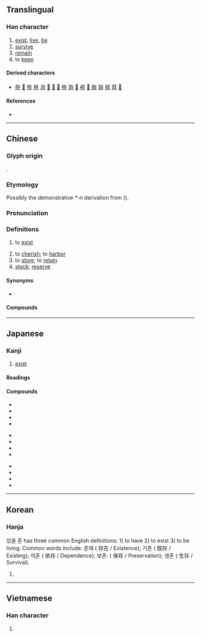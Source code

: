 {{character info}}
==Translingual==
{{stroke order|strokes=6}}

===Han character===
{{Han char|rn=39|rad=子|as=03|sn=6|four=40247|canj=KLND|ids=⿸𠂇⿰丨子}}

# [[exist]], [[live]], [[be]]
# [[survive]]
# [[remain]]
# to [[keep]]

====Derived characters====
* [[侟]] [[𠱜]] [[𢙨]] [[拵]] [[洊]] [[𤞐]] [[𨒸]] [[𣆱]] [[栫]] [[珔]] [[𦛊]] [[袸]] [[𧋃]] [[臶]] [[銌]] [[𨚲]] [[荐]] [[𤶐]]

====References====
* {{Han ref|kx=0278.020|dkj=06943|dj=0545.080|hdz=21009.070|uh=5B58|ud=23384|bh=A673|bd=42611}}

----

==Chinese==
{{zh-forms}}

===Glyph origin===
{{Han etym}}
{{Han compound|才|子|c1=p|c2=s|ls=psc}}.

===Etymology===
Possibly the demonstrative ''*-n'' derivation from {{och-l|在|id=1}} ({{zh-ref|Schuessler, 2007}}).

===Pronunciation===
{{zh-pron
|m=cún
|ma=Zh-cún.ogg
|c=cyun4
|h=pfs=chhùn/sùn
|mn=chûn
|mn-t=cung5
|w=3zen
|mc=y
|oc=y
|cat=
}}

===Definitions===
{{zh-hanzi}}

# {{lb|zh|literary}} to [[exist]]
# to [[cherish]]; to [[harbor]]
# to [[store]]; to [[retain]]
# [[stock]]; [[reserve]]

====Synonyms====
* {{s|to exist}}
{{zh-syn-saurus|存在}}

====Compounds====
{{zh-der|一息尚存|一滴無存|下存|不存|不存不濟|不存大體|不存濟|並存|並存不悖|主敬存誠|久有存心|亡人自存|人存政舉|依存|保存|倖存|傳真存轉|儲存|儲存單位|儲蓄存款|共存|典範長存|分隸偶存|勢不兩存|去偽存真|去蕪存菁|名存實亡|和平共存|圖存|在此存照|外匯存底|外幣存款|存亡|存亡未卜|存亡絕續|存亡繼絕|存候|存勞|存包處|存問|存單|存在|存在主義|存坐|存執|存存|存孤|存宿|存底|存廢|存心|存恤|存慰|存戶|存摺|存撫|存放|存查|存根|存案|存檔|存欄|存款|存沒|存活|存活率|存濟|存照|存留|存疑|存省|存眷|存神|存視|存稿|存續|存而不論|存記|存證信函|存貨|存身|存量|存錄|存錢|存食|存養|安存|定存|定期存款|寄存|封存|屍骨無存|巋然獨存|庫存|心存不軌|心存魏闕|思存|惠存|意存筆先|推亡固存|提存|撫存|救亡圖存|李存勗|死生存亡|殘存|殷文存|永存|永存不朽|求同存異|治亂存亡|活存|活期存款|浩氣長存|溫存|滾存|無存濟|片瓦無存|片甲不存|片甲無存|猶存|現存|生存|生存空間|生存競爭|生死存亡|留存|百不存一|百無一存|盤存|目擊道存|碩果僅存|票據存款|禮存寧儉|積存|立此存照|結存|綜合存款|繼絕存亡|聚落保存|興廢存亡|舍生存義|苟存|若存若亡|蕩然無存|貯存|軟語溫存|進退存亡|過化存神|適者生存|長存|閑邪存誠|難存濟|零存整付|零庫存|霽範永存|養性存身|餘存|餘悸猶存|黃金存摺|默存|齒亡舌存|齒弊舌存|存古}}

{{zh-cat|Elementary}}

----

==Japanese==

===Kanji===
{{ja-kanji|grade=6|rs=子03}}

# [[exist]]

====Readings====
{{ja-readings
|goon=ぞん
|kanon=そん
|kun=あ-る, たも-つ, と-う, ながら-える
}}

====Compounds====
{{top3}}
* {{ja-r|保存|ほぞん|[[preservation]]}}
* {{ja-r|存続|そんぞく|[[duration]]}}
* {{ja-r|依存|いぞん|[[depend]]}}
* {{ja-r|依存症|いぞんしょう|[[addiction]]}}
{{mid3}}
* {{ja-r|現存|げんぞん|[[existence]]}}
* {{ja-r|共存|きょうぞん|[[coexistence]]}}
* {{ja-r|生存|せいぞん|[[living]], [[life]]}}
* {{ja-r|生存権|せいぞんけん|[[right]] to [[life]]}}
{{mid3}}
* {{ja-r|残存|ざんぞん|[[survival]]}}
* {{ja-r|存立|そんりつ|[[existence]]}}
* {{ja-r|存否|そんぴ|[[existence]] or [[nonexistence]]}}
* {{ja-r|存心|ぞんしん|[[inner]] [[thoughts]]}}
{{bottom}}

----

==Korean==

===Hanja===
{{ko-hanja|존}}
있을 존 has three common English definitions: 1) to have 2) to exist 3) to be living.
Common words include: 존재 ( 存在 / Existence); 기존 ( 旣存 / Existing); 의존 ( 依存 / Dependence); 보존: ( 保存 / Preservation); 생존 ( 生存 / Survival).
# {{rfdef|ko|sort=子03}}

----

==Vietnamese==

===Han character===
{{vi-readings|readings=tồn,dòn,sòn,ròn,tòn|rs=子03}}

# {{rfdef|vi|sort=子03}}